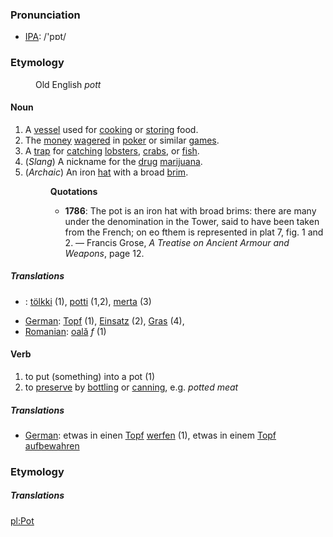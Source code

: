 ===Pronunciation===
* [[IPA]]: /'pɒt/
===Etymology===
:Old English ''pott''

====Noun====

# A [[vessel]] used for [[cook]]ing or [[store|storing]] food.
# The [[money]] [[wager]]ed in [[poker]] or similar [[game]]s.
# A [[trap]] for [[catch]]ing [[lobster]]s, [[crab]]s, or [[fish]].
# (''Slang'') A nickname for the [[drug]] [[marijuana]].
# (''Archaic'') An iron [[hat]] with a broad [[brim]].
#:'''Quotations'''
#:*'''1786''':  The pot is an iron hat with broad brims: there are many under the denomination in the Tower, said to have been taken from the French; on eo fthem is represented in plat 7, fig. 1 and 2. &mdash; Francis Grose, ''A Treatise on Ancient Armour and Weapons'', page 12.

=====Translations=====
*{{fi}}: [[tölkki]] (1), [[potti]] (1,2), [[merta]] (3)
*[[German]]: [[Topf]] (1), [[Einsatz]] (2), [[Gras]] (4), 
*[[Romanian]]: [[oală]] ''f'' (1)

====Verb====

# to put (something) into a pot (1)
# to [[preserve]] by [[bottle|bottling]] or [[can]]ning, e.g. ''potted meat''

=====Translations=====
*[[German]]: etwas in einen [[Topf]] [[werfen]] (1), etwas in einem [[Topf]] [[aufbewahren]]

===Etymology===


=====Translations=====

[[pl:Pot]]